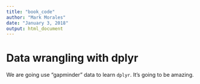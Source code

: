 ```yaml
---
title: "book_code"
author: "Mark Morales"
date: "January 3, 2018"
output: html_document
---
```


# Data wrangling with dplyr

We are going use "gapminder" data to learn `dplyr`. It's going to be amazing.